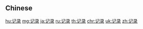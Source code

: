 ==Chinese==
{{zh-see|記錄}}

[[hu:记录]]
[[mg:记录]]
[[ja:记录]]
[[ru:记录]]
[[th:记录]]
[[chr:记录]]
[[uk:记录]]
[[zh:记录]]
